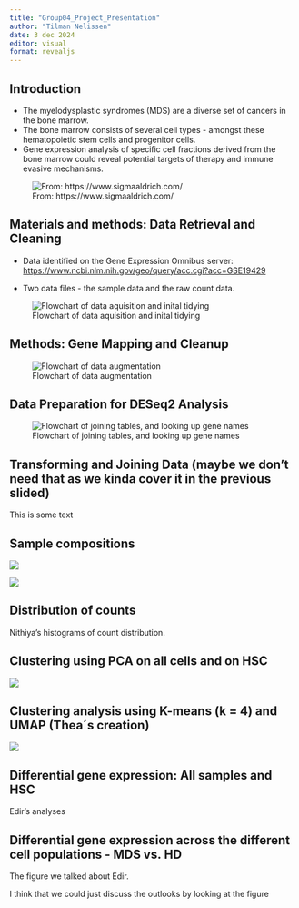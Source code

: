 ```yaml
---
title: "Group04_Project_Presentation"
author: "Tilman Nelissen"
date: 3 dec 2024
editor: visual
format: revealjs
---
```


## Introduction {data-background="IMG_0825.JPG"}

<div>

-   The myelodysplastic syndromes (MDS) are a diverse set of cancers in the bone marrow.
-   The bone marrow consists of several cell types - amongst these hematopoietic stem cells and progenitor cells.
-   Gene expression analysis of specific cell fractions derived from the bone marrow could reveal potential targets of therapy and immune evasive mechanisms.

![From: https://www.sigmaaldrich.com/](images/clipboard-1241564374.png)

</div>

##  

## Materials and methods: Data Retrieval and Cleaning

-   Data identified on the Gene Expression Omnibus server: <https://www.ncbi.nlm.nih.gov/geo/query/acc.cgi?acc=GSE19429>

-   Two data files - the sample data and the raw count data.

![Flowchart of data aquisition and inital tidying](01_Data_loading.jpg)

## Methods: Gene Mapping and Cleanup

![Flowchart of data augmentation](02_Data_augmentation.jpg)

## Data Preparation for DESeq2 Analysis

![Flowchart of joining tables, and looking up gene names](03_Data_join.jpg)

## Transforming and Joining Data (maybe we don't need that as we kinda cover it in the previous slided)

This is some text

## Sample compositions

![](images/plot_cell_fraction_plot.png)

![](images/plot_mutations_across_samples.png)

## Distribution of counts

Nithiya's histograms of count distribution.

## Clustering using PCA on all cells and on HSC

![](images/pca_plots_combined.png)

## Clustering analysis using K-means (k = 4) and UMAP (Thea´s creation)

![](images/plot_kmeans4_all_cells.png)

## Differential gene expression: All samples and HSC

Edir's analyses

## Differential gene expression across the different cell populations - MDS vs. HD

The figure we talked about Edir.

I think that we could just discuss the outlooks by looking at the figure
